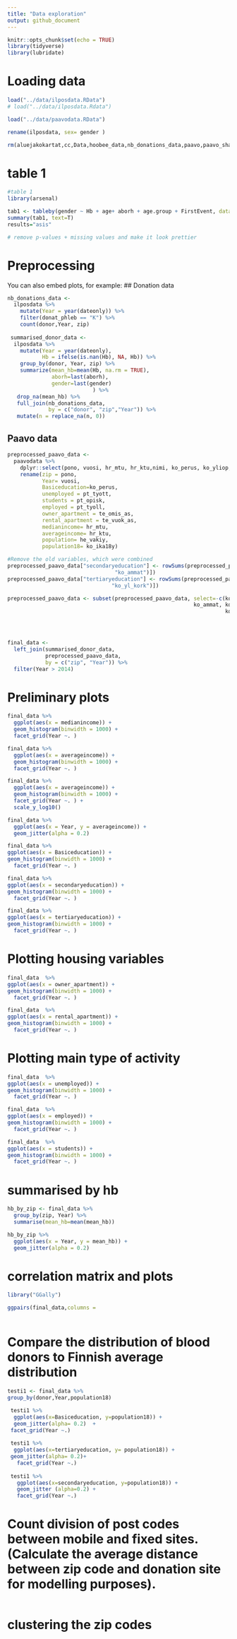 ```yaml
---
title: "Data exploration"
output: github_document
---
```


```r
knitr::opts_chunk$set(echo = TRUE)
library(tidyverse)
library(lubridate)
```

# Loading data



```r

load("../data/ilposdata.RData")
# load("../data/ilposdata.Rdata")

load("../data/paavodata.RData")

rename(ilposdata, sex= gender )

rm(aluejakokartat,cc,Data,hoobee_data,nb_donations_data,paavo,paavo_shares,paavo_vars,paavo18,preprocessed_paavo_data,summarised_donor_data,zipcode_maps,api_key,columns_to_mutate,corvallis,file,hb_data,helsinki,i,results,share_column_suffix,sp.vaesto,collapse_names,data,get_geo,map_fi_zipcode,map_fi_zipcode_interactive,order_columns,paavo_aggr,sum_finite,wmean,zip_code_map,fi_commune_number2name)

```

# table 1 
```r


#table 1 
library(arsenal)

tab1 <- tableby(gender ~ Hb + age+ aborh + age.group + FirstEvent, data=ilposdata)
summary(tab1, text=T)
results="asis"

# remove p-values + missing values and make it look prettier
```


# Preprocessing

You can also embed plots, for example:
## Donation data

```r
nb_donations_data <-
  ilposdata %>% 
    mutate(Year = year(dateonly)) %>% 
    filter(donat_phleb == "K") %>% 
    count(donor,Year, zip)
 
 summarised_donor_data <- 
  ilposdata %>% 
    mutate(Year = year(dateonly),
           Hb = ifelse(is.nan(Hb), NA, Hb)) %>% 
    group_by(donor, Year, zip) %>% 
    summarize(mean_hb=mean(Hb, na.rm = TRUE),
              aborh=last(aborh),
              gender=last(gender)
                           ) %>% 
   drop_na(mean_hb) %>% 
   full_join(nb_donations_data,
             by = c("donor", "zip","Year")) %>% 
   mutate(n = replace_na(n, 0))

```

## Paavo data
```r
preprocessed_paavo_data <- 
  paavodata %>% 
    dplyr::select(pono, vuosi, hr_mtu, hr_ktu,nimi, ko_perus, ko_yliop, ko_ammat, ko_al_kork, ko_yl_kork, pt_tyott, pt_opisk, pt_tyoll, te_omis_as, te_vuok_as,he_vakiy, ko_ika18y) %>% 
    rename(zip = pono,
           Year= vuosi,
           Basiceducation=ko_perus,
           unemployed = pt_tyott,
           students = pt_opisk,
           employed = pt_tyoll,
           owner_apartment = te_omis_as,
           rental_apartment = te_vuok_as,
           medianincome= hr_mtu,
           averageincome= hr_ktu,
           population= he_vakiy,
           population18= ko_ika18y)

#Remove the old variables, which were combined
preprocessed_paavo_data["secondaryeducation"] <- rowSums(preprocessed_paavo_data[c("ko_yliop",
                                  "ko_ammat")])
preprocessed_paavo_data["tertiaryeducation"] <- rowSums(preprocessed_paavo_data[c("ko_al_kork",
                                 "ko_yl_kork")])

preprocessed_paavo_data <- subset(preprocessed_paavo_data, select=-c(ko_yliop,
                                                           ko_ammat, ko_al_kork,
                                                                     ko_yl_kork))




final_data <-
  left_join(summarised_donor_data,
            preprocessed_paavo_data,
            by = c("zip", "Year")) %>% 
  filter(Year > 2014)
```

# Preliminary plots

```r
final_data %>% 
  ggplot(aes(x = medianincome)) +
  geom_histogram(binwidth = 1000) +
  facet_grid(Year ~. )


```
```r
final_data %>% 
  ggplot(aes(x = averageincome)) +
  geom_histogram(binwidth = 1000) +
  facet_grid(Year ~. )
```


```r
final_data %>% 
  ggplot(aes(x = averageincome)) +
  geom_histogram(binwidth = 1000) +
  facet_grid(Year ~. ) +
  scale_y_log10()
```

```r
final_data %>% 
  ggplot(aes(x = Year, y = averageincome)) +
  geom_jitter(alpha = 0.2)
```





```r
final_data %>% 
ggplot(aes(x = Basiceducation)) +
geom_histogram(binwidth = 1000) +
  facet_grid(Year ~. )


```
```r
final_data %>% 
ggplot(aes(x = secondaryeducation)) +
geom_histogram(binwidth = 1000) +
  facet_grid(Year ~. )

```

```r
final_data %>% 
ggplot(aes(x = tertiaryeducation)) +
geom_histogram(binwidth = 1000) +
  facet_grid(Year ~. )
```

# Plotting housing variables 
```r
final_data  %>% 
ggplot(aes(x = owner_apartment)) +
geom_histogram(binwidth = 1000) +
  facet_grid(Year ~. )

final_data  %>% 
ggplot(aes(x = rental_apartment)) +
geom_histogram(binwidth = 1000) +
  facet_grid(Year ~. )

```

# Plotting main type of activity 
```r
final_data  %>% 
ggplot(aes(x = unemployed)) +
geom_histogram(binwidth = 1000) +
  facet_grid(Year ~. )

final_data  %>% 
ggplot(aes(x = employed)) +
geom_histogram(binwidth = 1000) +
  facet_grid(Year ~. )

final_data  %>% 
ggplot(aes(x = students)) +
geom_histogram(binwidth = 1000) +
  facet_grid(Year ~. )


```


  
# summarised by hb 
```r

hb_by_zip <- final_data %>% 
  group_by(zip, Year) %>% 
  summarise(mean_hb=mean(mean_hb)) 

hb_by_zip %>% 
  ggplot(aes(x = Year, y = mean_hb)) +
  geom_jitter(alpha = 0.2)


```






# correlation matrix and plots

```r
library("GGally")

ggpairs(final_data,columns = 



```


# Compare the  distribution of blood donors to Finnish average distribution

```r
testi1 <- final_data %>% 
group_by(donor,Year,population18)

 testi1 %>% 
  ggplot(aes(x=Basiceducation, y=population18)) +
  geom_jitter(alpha= 0.2)  +
 facet_grid(Year ~.)
 
 testi1 %>% 
  ggplot(aes(x=tertiaryeducation, y= population18)) +
 geom_jitter(alpha= 0.2)+ 
   facet_grid(Year ~.)
 
 testi1 %>% 
   ggplot(aes(x=secondaryeducation, y=population18)) +
   geom_jitter (alpha=0.2) +
   facet_grid(Year ~.)
```

# Count division of post codes between mobile and fixed sites.  (Calculate the average distance between zip code and donation site for modelling purposes). 
```r

```


# clustering the zip codes 
